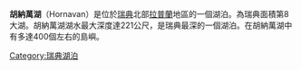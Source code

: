 {{Infobox_lake
 |湖泊名稱 = 胡納萬湖
 |湖泊照片 = Skelleftealven River map closer.gif
 |湖泊照片標題 = 
 |測深圖 = 
 |caption_bathymetry = 
 |座標 = 
 |湖泊類別 = 
 |流入 = 
 |流出 = 
 |集水區面積 = 
 |集水區國家 = 瑞典
 |湖泊長度 = 
 |湖泊闊度 = 
 |湖泊面積 = 252平方公里
 |平均深度 = 
 |最深深度 = 221公尺
 |水體體積 = 
 |residence_time = 
 |湖岸線長度 = 
 |海拔高度 = 
 |湖中島嶼 = 
 |湖邊城鎮 = 
}}
'''胡納萬湖'''（Hornavan）是位於[[瑞典|瑞典]]北部[[拉普蘭_(瑞典)|拉普蘭]]地區的一個湖泊。為瑞典面積第8大湖。胡納萬湖湖水最大深度達221公尺，是瑞典最深的一個湖泊。在胡納萬湖中有多達400個左右的島嶼。

{{commonscat}}
{{coord|display=title}}
{{normdaten}}
{{DEFAULTSORT:hornavan}}
[[Category:瑞典湖泊|Category:瑞典湖泊]]
{{sweden-geo-stub}}